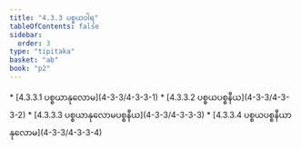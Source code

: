```yaml
---
title: "4.3.3 ပစ္စယဝါရ"
tableOfContents: false
sidebar:
  order: 3
type: "tipitaka"
basket: "ab"
book: "p2"
---
```



<DynamicBreadcrumb />



<TableOfContents book="p2" section="4.3.3">
* [4.3.3.1 ပစ္စယာနုလောမ](4-3-3/4-3-3-1)
* [4.3.3.2 ပစ္စယပစ္စနီယ](4-3-3/4-3-3-2)
* [4.3.3.3 ပစ္စယာနုလောမပစ္စနီယ](4-3-3/4-3-3-3)
* [4.3.3.4 ပစ္စယပစ္စနီယာနုလောမ](4-3-3/4-3-3-4)
</TableOfContents>